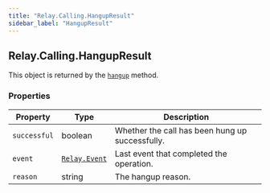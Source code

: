 ```yaml
---
title: "Relay.Calling.HangupResult"
sidebar_label: "HangupResult"
---
```


[hangup]: /sdks/reference/realtime-sdk/v2/sdks/python/calling/call#hangup
[relay-event]: /sdks/reference/realtime-sdk/v2/sdks/python/event

## Relay.Calling.HangupResult

This object is returned by the [`hangup`][hangup] method.

### Properties

| Property | Type | Description |
| -------- | ---- | ----------- |
| `successful` | boolean | Whether the call has been hung up successfully. |
| `event` | [`Relay.Event`][relay-event] | Last event that completed the operation. |
| `reason` | string | The hangup reason. |